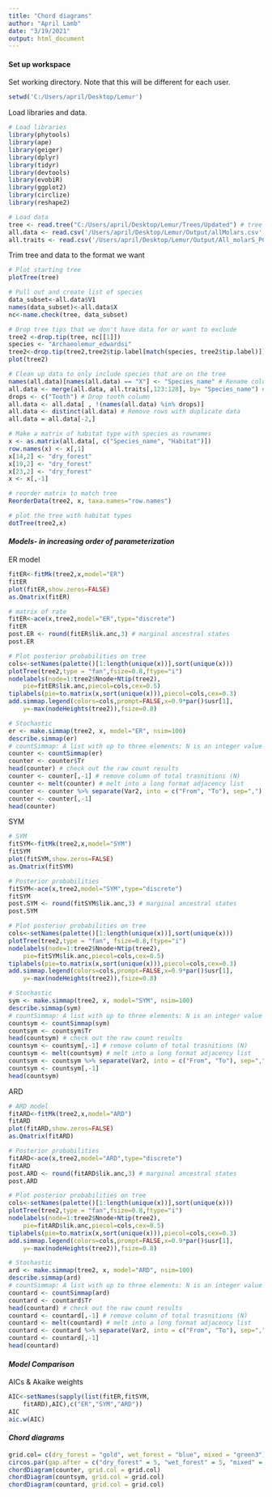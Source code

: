 ---
title: "Chord diagrams"
author: "April Lamb"
date: "3/19/2021"
output: html_document
---

#### **Set up workspace**

Set working directory. Note that this will be different for each user.
```{r setup}
setwd('C:/Users/april/Desktop/Lemur')
```

Load libraries and data.
```{r load}
# Load libraries
library(phytools)
library(ape)
library(geiger)
library(dplyr)
library(tidyr)
library(devtools)
library(evobiR)
library(ggplot2)
library(circlize)
library(reshape2)

# Load data
tree <- read.tree("C:/Users/april/Desktop/Lemur/Trees/Updated") # tree
all.data <- read.csv('/Users/april/Desktop/Lemur/Output/allMolars.csv', header=T) # PCA means
all.traits <- read.csv('/Users/april/Desktop/Lemur/Output/All_molarS_PCA.csv', header=T) # traits
```


Trim tree and data to the format we want
```{r tree}
# Plot starting tree
plotTree(tree)

# Pull out and create list of species
data_subset<-all.data$V1
names(data_subset)<-all.data$X
nc<-name.check(tree, data_subset)

# Drop tree tips that we don't have data for or want to exclude
tree2 <-drop.tip(tree, nc[[1]])
species <- "Archaeolemur_edwardsi"
tree2<-drop.tip(tree2,tree2$tip.label[match(species, tree2$tip.label)])
plot(tree2)

# Clean up data to only include species that are on the tree
names(all.data)[names(all.data) == "X"] <- "Species_name" # Rename column 1 so dataframes can be joined
all.data <- merge(all.data, all.traits[,123:128], by= "Species_name") # Add in traits
drops <- c("Tooth") # Drop tooth column 
all.data <- all.data[ , !(names(all.data) %in% drops)]
all.data <- distinct(all.data) # Remove rows with duplicate data
all.data = all.data[-2,]

# Make a matrix of habitat type with species as rownames
x <- as.matrix(all.data[, c("Species_name", "Habitat")])
row.names(x) <- x[,1] 
x[14,2] <- "dry_forest"
x[19,2] <- "dry_forest"
x[23,2] <- "dry_forest"
x <- x[,-1]

# reorder matrix to match tree
ReorderData(tree2, x, taxa.names="row.names")

# plot the tree with habitat types
dotTree(tree2,x)

```

#### *Models- in increasing order of parameterization*

ER model
```{r ER}
fitER<-fitMk(tree2,x,model="ER")
fitER
plot(fitER,show.zeros=FALSE)
as.Qmatrix(fitER)

# matrix of rate
fitER<-ace(x,tree2,model="ER",type="discrete")
fitER
post.ER <- round(fitER$lik.anc,3) # marginal ancestral states
post.ER

# Plot posterior probabilities on tree
cols<-setNames(palette()[1:length(unique(x))],sort(unique(x)))
plotTree(tree2,type = "fan",fsize=0.8,ftype="i")
nodelabels(node=1:tree2$Nnode+Ntip(tree2),
    pie=fitER$lik.anc,piecol=cols,cex=0.5)
tiplabels(pie=to.matrix(x,sort(unique(x))),piecol=cols,cex=0.3)
add.simmap.legend(colors=cols,prompt=FALSE,x=0.9*par()$usr[1],
    y=-max(nodeHeights(tree2)),fsize=0.8)

# Stochastic 
er <- make.simmap(tree2, x, model="ER", nsim=100)
describe.simmap(er)
# countSimmap: A list with up to three elements: N is an integer value giving the total number of character changes on the tree; Tr gives the number of of transitions between row and column states (or a matrix containing both N and the transitions between states, in rows, for an object of class "multiPhylo"); and (optionally) message contains an explanatory message about the function output.
counter <- countSimmap(er)
counter <- counter$Tr
head(counter) # check out the raw count results
counter <- counter[,-1] # remove column of total trasnitions (N)
counter <- melt(counter) # melt into a long format adjacency list
counter <- counter %>% separate(Var2, into = c("From", "To"), sep=",")
counter <- counter[,-1]
head(counter)
```

SYM
```{r sym}
# SYM
fitSYM<-fitMk(tree2,x,model="SYM")
fitSYM
plot(fitSYM,show.zeros=FALSE)
as.Qmatrix(fitSYM)

# Posterior probabilities
fitSYM<-ace(x,tree2,model="SYM",type="discrete")
fitSYM
post.SYM <- round(fitSYM$lik.anc,3) # marginal ancestral states
post.SYM

# Plot posterior probabilities on tree
cols<-setNames(palette()[1:length(unique(x))],sort(unique(x)))
plotTree(tree2,type = "fan", fsize=0.8,ftype="i")
nodelabels(node=1:tree2$Nnode+Ntip(tree2),
    pie=fitSYM$lik.anc,piecol=cols,cex=0.5)
tiplabels(pie=to.matrix(x,sort(unique(x))),piecol=cols,cex=0.3)
add.simmap.legend(colors=cols,prompt=FALSE,x=0.9*par()$usr[1],
    y=-max(nodeHeights(tree2)),fsize=0.8)

# Stochastic 
sym <- make.simmap(tree2, x, model="SYM", nsim=100)
describe.simmap(sym)
# countSimmap: A list with up to three elements: N is an integer value giving the total number of character changes on the tree; Tr gives the number of of transitions between row and column states (or a matrix containing both N and the transitions between states, in rows, for an object of class "multiPhylo"); and (optionally) message contains an explanatory message about the function output.
countsym <- countSimmap(sym)
countsym <- countsym$Tr
head(countsym) # check out the raw count results
countsym <- countsym[,-1] # remove column of total trasnitions (N)
countsym <- melt(countsym) # melt into a long format adjacency list
countsym <- countsym %>% separate(Var2, into = c("From", "To"), sep=",")
countsym <- countsym[,-1]
head(countsym)
```

ARD
```{r ard}
# ARD model
fitARD<-fitMk(tree2,x,model="ARD")
fitARD
plot(fitARD,show.zeros=FALSE)
as.Qmatrix(fitARD)

# Posterior probabilities
fitARD<-ace(x,tree2,model="ARD",type="discrete")
fitARD
post.ARD <- round(fitARD$lik.anc,3) # marginal ancestral states
post.ARD

# Plot posterior probabilities on tree
cols<-setNames(palette()[1:length(unique(x))],sort(unique(x)))
plotTree(tree2,type = "fan",fsize=0.8,ftype="i")
nodelabels(node=1:tree2$Nnode+Ntip(tree2),
    pie=fitARD$lik.anc,piecol=cols,cex=0.5)
tiplabels(pie=to.matrix(x,sort(unique(x))),piecol=cols,cex=0.3)
add.simmap.legend(colors=cols,prompt=FALSE,x=0.9*par()$usr[1],
    y=-max(nodeHeights(tree2)),fsize=0.8)

# Stochastic 
ard <- make.simmap(tree2, x, model="ARD", nsim=100)
describe.simmap(ard)
# countSimmap: A list with up to three elements: N is an integer value giving the total number of character changes on the tree; Tr gives the number of of transitions between row and column states (or a matrix containing both N and the transitions between states, in rows, for an object of class "multiPhylo"); and (optionally) message contains an explanatory message about the function output.
countard <- countSimmap(ard)
countard <- countard$Tr 
head(countard) # check out the raw count results
countard <- countard[,-1] # remove column of total trasnitions (N)
countard <- melt(countard) # melt into a long format adjacency list
countard <- countard %>% separate(Var2, into = c("From", "To"), sep=",") 
countard <- countard[,-1] 
head(countard)
```

#### *Model Comparison*

AICs & Akaike weights
```{r AIC}
AIC<-setNames(sapply(list(fitER,fitSYM,
    fitARD),AIC),c("ER","SYM","ARD"))
AIC
aic.w(AIC)

```

#### *Chord diagrams*

```{r chord}

grid.col= c(dry_forest = "gold", wet_forest = "blue", mixed = "green3")
circos.par(gap.after = c("dry_forest" = 5, "wet_forest" = 5, "mixed" = 5))
chordDiagram(counter, grid.col = grid.col)
chordDiagram(countsym, grid.col = grid.col)
chordDiagram(countard, grid.col = grid.col)

```

